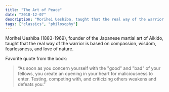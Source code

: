 ```yaml
---
title: "The Art of Peace"
date: "2018-12-07"
description: "Morihei Ueshiba, taught that the real way of the warrior is based on compassion, wisdom, fearlessness, and love of nature."
tags: ["classics", "philosophy"]
---
```


Morihei Ueshiba (1883-1969), founder of the Japanese martial art of Aikido, taught that the real way of the warrior is based on compassion, wisdom, fearlessness, and love of nature.

Favorite quote from the book:

> “As soon as you concern yourself with the "good" and "bad" of your fellows, you create an opening in your heart for maliciousness to enter. Testing, competing with, and criticizing others weakens and defeats you.”
